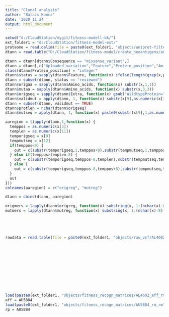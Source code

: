 ```yaml
---
title: "Clonal analysis"
author: "Balazs Koncz"
date: '2020 11 24 '
output: html_document
---
```


```r
setwd("d:/CloudStation/mygit/fitness-modell-bk/")
ext_folder1 = "d:/CloudStation/fitness-model-ext/"
proteome = read.delim(file = paste0(ext_folder1, "objects/uniprot-filtered-organism__Homo+sapiens+(Human)+[9606]_.tab"), stringsAsFactors = F)
dtann = read.table("D:/CloudStation/fitness-model/create_neoantigens/annotated/AL4602.txt", header = F, stringsAsFactors = F, col.names = c("Uploaded_variation","Location","Allele","Gene","Feature","Feature_type","Consequence","cDNA_position","CDS_position","Protein_position","Amino_acids","Codons","Existing_variation","Extra"))

dtann = dtann[dtann$Consequence == "missense_variant",]
dtann = dtann[,c("Uploaded_variation","Feature","Protein_position","Amino_acids","Extra")]
class(dtann$Protein_position) = "integer"
dtann$status = sapply(dtann$Feature, function(x) ifelse(length(grep(x,proteome$Ensembl.transcript)) > 0, proteome$Status[grepl(x,proteome$Ensembl.transcript)],NA))
dtann = subset(dtann, status == "reviewed")
dtann$origaa = sapply(dtann$Amino_acids, function(x) substr(x,1,1))
dtann$mutaa = sapply(dtann$Amino_acids, function(x) substr(x,3,3))
dtann$origseq = sapply(dtann$Extra, function(x) gsub("WildtypeProtein=", "", grep("WildtypeProtein=", strsplit(x, ";")[[1]], value = T)))
dtann$validmut = apply(dtann, 1, function(x) substr(x[9],as.numeric(x[3]),as.numeric(x[3])) == x[7])
dtann = subset(dtann, validmut == TRUE)
dtann$protlen = nchar(dtann$origseq)
dtann$mutseq = apply(dtann, 1, function(x) paste0(substr(x[9],1,as.numeric(x[3])-1),x[8],substr(x[9],as.numeric(x[3])+1,x[11])))

aaregion = t(apply(dtann,1,function(x) {
  temppos = as.numeric(x[3])
  templen = as.numeric(x[11])
  temporigseq = x[9]
  tempmutseq = x[12]
  if(temppos<9) {
    out = c(substr(temporigseq,1,temppos+8),substr(tempmutseq,1,temppos+8))
  } else if(temppos>templen-8) {
    out = c(substr(temporigseq,temppos-8,templen),substr(tempmutseq,temppos-8,templen))
  } else {
    out = c(substr(temporigseq,temppos-8,temppos+8),substr(tempmutseq,temppos-8,temppos+8))
  }
  out
}))
colnames(aaregion) = c("origreg", "mutreg")

dtann = cbind(dtann, aaregion)

origmers = lapply(dtann$origreg, function(x) substring(x, 1:(nchar(x)-8), 9:nchar(x)))
mutmers = lapply(dtann$mutreg, function(x) substring(x, 1:(nchar(x)-8), 9:nchar(x)))





rawdata = read.table(file = paste0(ext_folder1, "objects/raw_vcf/AL4602.vcf"), sep = "\t", col.names = c("CHROM","POS","ID","REF","ALT","QUAL","FILTER","INFO","FORMAT","NORMAL","TUMOR"))












load(paste0(ext_folder1, "objects/fitness_recogn_matrices/AL4602_aff_rm"))
aff = AU5884
load(paste0(ext_folder1, "objects/fitness_recogn_matrices/AU5884_rm_rm"))
rp = AU5884
```

